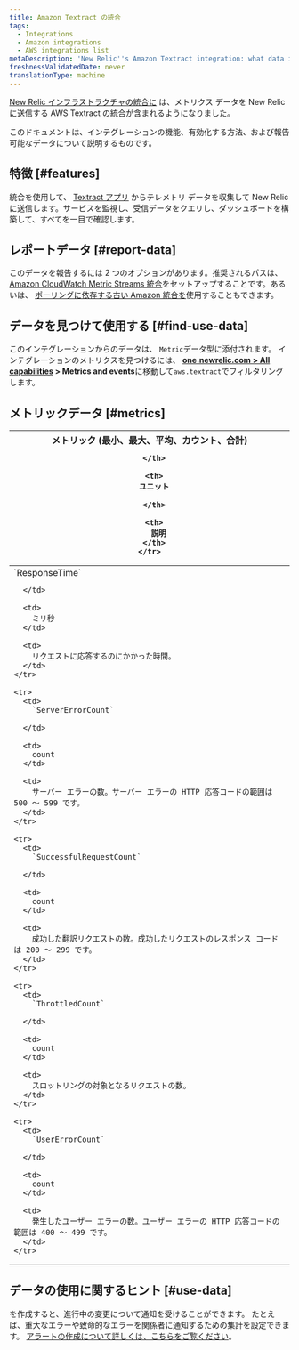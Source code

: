 ```yaml
---
title: Amazon Textract の統合
tags:
  - Integrations
  - Amazon integrations
  - AWS integrations list
metaDescription: 'New Relic''s Amazon Textract integration: what data it reports, and how to enable it.'
freshnessValidatedDate: never
translationType: machine
---
```


[New Relic インフラストラクチャの統合に](/docs/infrastructure/integrations-getting-started/getting-started/introduction-infrastructure-integrations) は、メトリクス データを New Relic に送信する AWS Textract の統合が含まれるようになりました。

このドキュメントは、インテグレーションの機能、有効化する方法、および報告可能なデータについて説明するものです。

## 特徴 [#features]

統合を使用して、 [Textract アプリ](https://aws.amazon.com/textract/) からテレメトリ データを収集して New Relic に送信します。サービスを監視し、受信データをクエリし、ダッシュボードを構築して、すべてを一目で確認します。

## レポートデータ [#report-data]

このデータを報告するには 2 つのオプションがあります。推奨されるパスは、 [Amazon CloudWatch Metric Streams 統合](/docs/infrastructure/amazon-integrations/connect/aws-metric-stream)をセットアップすることです。あるいは、 [ポーリングに依存する古い Amazon 統合を](/docs/infrastructure/infrastructure-integrations/cloud-integrations/configure-polling-frequency-data-collection-cloud-integrations)使用することもできます。

## データを見つけて使用する [#find-use-data]

このインテグレーションからのデータは、 `Metric`データ型に添付されます。 インテグレーションのメトリクスを見つけるには、 <DNT>**[one.newrelic.com > All capabilities](https://one.newrelic.com/all-capabilities) > Metrics and events**</DNT>に移動して`aws.textract`でフィルタリングします。

## メトリックデータ [#metrics]

<table>
  <thead>
    <tr>
      <th style={{ width: "200px" }}>
        メトリック (最小、最大、平均、カウント、合計)  

      </th>

      <th>
        ユニット  

      </th>

      <th>
        説明
      </th>
    </tr>
  </thead>

  <tbody>
    <tr>
      <td>
        `ResponseTime`  

      </td>

      <td>
        ミリ秒
      </td>

      <td>
        リクエストに応答するのにかかった時間。
      </td>
    </tr>

    <tr>
      <td>
        `ServerErrorCount`  

      </td>

      <td>
        count
      </td>

      <td>
        サーバー エラーの数。サーバー エラーの HTTP 応答コードの範囲は 500 ～ 599 です。
      </td>
    </tr>

    <tr>
      <td>
        `SuccessfulRequestCount`  

      </td>

      <td>
        count
      </td>

      <td>
        成功した翻訳リクエストの数。成功したリクエストのレスポンス コードは 200 ～ 299 です。
      </td>
    </tr>

    <tr>
      <td>
        `ThrottledCount`  

      </td>

      <td>
        count
      </td>

      <td>
        スロットリングの対象となるリクエストの数。
      </td>
    </tr>

    <tr>
      <td>
        `UserErrorCount`  

      </td>

      <td>
        count
      </td>

      <td>
        発生したユーザー エラーの数。ユーザー エラーの HTTP 応答コードの範囲は 400 ～ 499 です。
      </td>
    </tr>
  </tbody>
</table>

## データの使用に関するヒント [#use-data]

<InlinePopover type="alerts"/>を作成すると、進行中の変更について通知を受けることができます。 たとえば、重大なエラーや致命的なエラーを関係者に通知するための集計を設定できます。 [アラートの作成について詳しくは、こちらをご覧ください](/docs/alerts-applied-intelligence/new-relic-alerts/learn-alerts/introduction-alerts)。